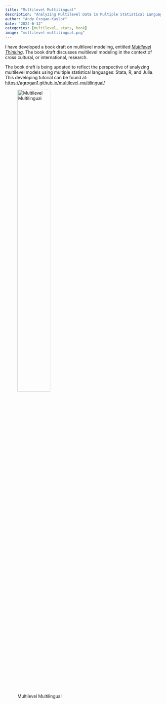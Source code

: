 ```yaml
---
title: "Multilevel Multilingual"
description: "Analyzing Multilevel Data in Multiple Statistical Languages."
author: "Andy Grogan-Kaylor"
date: "2024-6-12"
categories: [multilevel, stats, book]
image: "multilevel-multilingual.png"
---
```


I have developed a book draft on multilevel modeling, entitled [*Multilevel Thinking*](https://agrogan1.github.io/multilevel-thinking/). The book draft discusses multilevel modeling in the context of cross cultural, or international, research. 

The book draft is being updated to reflect the perspective of analyzing multilevel models using multiple statistical languages: Stata, R, and Julia. This developing tutorial can be found at: [https://agrogan1.github.io/multilevel-multilingual/](https://agrogan1.github.io/multilevel-multilingual/)

![Multilevel Multilingual](multilevel-multilingual.png){width=50%}



